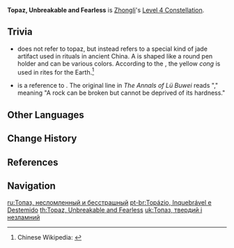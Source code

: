 {{Constellation Infobox
|image       = Constellation Topaz, Unbreakable and Fearless.png
|description = Increases [[Planet Befall]]'s AoE by 20% and increases the duration of Planet Befall's Petrification effect by 2s.
|level       = 4
|character   = Zhongli
|utility1    = Duration Increase
|utility2    = AoE Increase
}}
'''Topaz, Unbreakable and Fearless''' is [[Zhongli]]'s [[Level 4 Constellation]].
<!--
==Gameplay Notes==
-->
==Trivia==
* {{Lang|The first part of the Chinese name|zh=黄琮|zh_rm=huángcóng|zh_lit=yellow ''cong''}} does not refer to topaz, but instead refers to a special kind of jade artifact used in rituals in ancient China. A {{w|Cong (vessel)|''cong''}} is shaped like a round pen holder and can be various colors. According to the ''{{w|Rites of Zhou}}'', the yellow ''cong'' is used in rites for the Earth.<ref>Chinese Wikipedia: {{w|zh:琮|琮}}</ref>
* {{Lang|The second part of the name|zh=破而不夺其坚}} is a reference to {{Lang|''{{w|Lüshi Chunqiu|The Annals of Lü Buwei}}''|zh=吕氏春秋|zh_rm=Lü-shì Chūnqiū}}. The original line in ''The Annals of Lü Buwei'' reads "{{Lang|zh=石可破也而不可夺坚|mini=1}}," meaning "A rock can be broken but cannot be deprived of its hardness."

==Other Languages==
{{Other Languages
|en      = Topaz, Unbreakable and Fearless
|zhs     = 黄琮，破而不夺其坚
|zhs_rm  = Huángcóng, Pò Ér Bù Duó Qí Jiān
|zht     = 黃琮，破而不奪其堅
|zht_rm  = Huángcóng, Pò Ér Bù Duó Qí Jiān
|zh_tl   = Yellow {{w|Cong (vessel)|''Cong''}}, Can Be Broken But Not Deprived of Its Hardness
|zh_note = The {{w|potential mood}} is added from context. See [[#Trivia|Trivia]] for more detail.
|ja      = 黄玉、破れぬ堅さ
|ja_rm   = Ougyoku, Kowarenu Katasa
|ja_tl   = Topaz, Unbreakable Hardness
|ko      = {{tt|옥홀|玉笏}}・부서져도 {{tt|건재|健在}}한 {{tt|견고|堅固}}함
|ko_rm   = Okhol - Buseojyeodo Geonjaehan Gyeongoham
|ko_tl   = Jade ''{{w|Hu (ritual baton)|Hu}}'' - Robustness Even When Broken
|es      = Topacio, indestructible e intrépido
|es_tl   = Topaz, Indestructible and Intrepid
|fr      = Topaze, incassable et intrépide
|fr_tl   = Topaz, Unbreakable and Intrepid
|ru      = Топаз, несломленный и бесстрашный
|ru_tl   = 
|th      = Topaz, Unbreakable and Fearless
|vi      = {{tt|Hoàng Tông|黃琮}}, {{tt|Phá|破}} {{tt|Nhưng|仍}} {{tt|Không|空}} Mất {{tt|Kiên Cường|堅強}}
|vi_tl   = 
|de      = Gebrochen und doch hart
|de_tl   = Broken and Yet Tough
|id      = Topaz, Unbreakable and Fearless
|pt      = Topázio, Inquebrável e Destemido
|pt_tl   = Topaz, Unbreakable and Fearless
}}

==Change History==
{{Change History|1.1}}

==References==
{{Reflist}}

==Navigation==
{{Talent Navbox|Zhongli}}

[[ru:Топаз, несломленный и бесстрашный]]
[[pt-br:Topázio, Inquebrável e Destemido]]
[[th:Topaz, Unbreakable and Fearless]]
[[uk:Топаз, твердий і незламний]]
